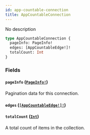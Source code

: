 ```yaml
---
id: app-countable-connection
title: AppCountableConnection
---
```


No description

```graphql
type AppCountableConnection {
  pageInfo: PageInfo!
  edges: [AppCountableEdge!]!
  totalCount: Int
}
```

### Fields

#### `pageInfo` ([`PageInfo!`](/developer/api-reference/objects/page-info))

Pagination data for this connection.

#### `edges` ([`[AppCountableEdge!]!`](/developer/api-reference/objects/app-countable-edge))

#### `totalCount` ([`Int`](/developer/api-reference/scalars/int))

A total count of items in the collection.
